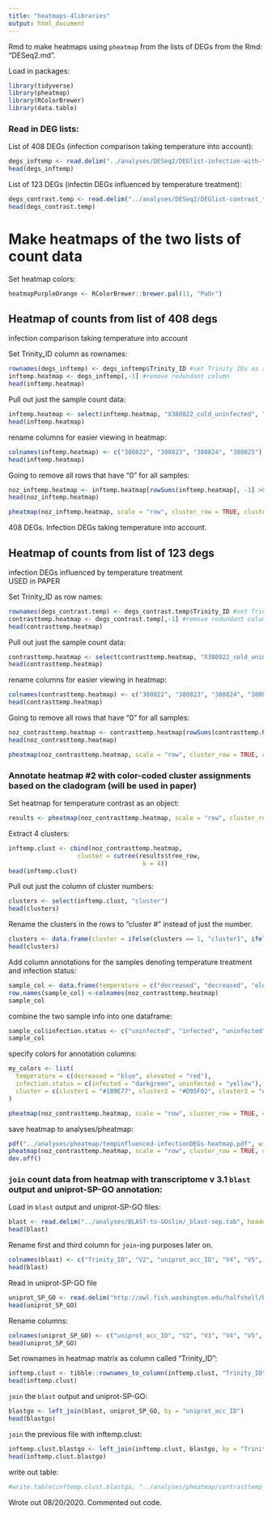 ```yaml
---
title: "heatmaps-4libraries"
output: html_document
---
```

Rmd to make heatmaps using `pheatmap` from the lists of DEGs from the Rmd: "DESeq2.md". 

Load in packages:
```r
library(tidyverse)
library(pheatmap)
library(RColorBrewer)
library(data.table)
```

### Read in DEG lists:

List of 408 DEGs (infection comparison taking temperature into account):  
```r
degs_inftemp <- read.delim("../analyses/DESeq2/DEGlist-infection-with-temp-counts.tab", sep = '\t')
head(degs_inftemp)
```

List of 123 DEGs (infectin DEGs influenced by temperature treatment):
```r
degs_contrast.temp <- read.delim("../analyses/DESeq2/DEGlist-contrast_temperature-counts.tab", sep = '\t')
head(degs_contrast.temp)
```

# Make heatmaps of the two lists of count data

Set heatmap colors:
```r
heatmapPurpleOrange <- RColorBrewer::brewer.pal(11, "PuOr")
```

## Heatmap of counts from list of 408 degs   
infection comparison taking temperature into account

Set Trinity_ID column as rownames:
```r
rownames(degs_inftemp) <- degs_inftemp$Trinity_ID #set Trinity IDs as rownames
inftemp.heatmap <- degs_inftemp[,-1] #remove redundant column
head(inftemp.heatmap)
```

Pull out just the sample count data:
```r
inftemp.heatmap <- select(inftemp.heatmap, "X380822_cold_uninfected", "X380823_cold_infected", "X380824_warm_uninfected", "X380825_warm_infected")
head(inftemp.heatmap)
```

rename columns for easier viewing in heatmap:
```r
colnames(inftemp.heatmap) <- c("380822", "380823", "380824", "380825")
head(inftemp.heatmap)
```

Going to remove all rows that have "0" for all samples: 
```r
noz_inftemp.heatmap <- inftemp.heatmap[rowSums(inftemp.heatmap[, -1] >0) !=0, ]
head(noz_inftemp.heatmap)
```

```r
pheatmap(noz_inftemp.heatmap, scale = "row", cluster_row = TRUE, cluster_cols = FALSE, clustering_distance_rows = "euclidean", clustering_method = "average", show_rownames = FALSE, show_colnames = TRUE, treeheight_col = 80, legend = TRUE, color = heatmapPurpleOrange, fontsize_col = 15, fontsize_row = 12)
```
408 DEGs. Infection DEGs taking temperature into account. 

## Heatmap of counts from list of 123 degs 
infection DEGs influenced by temperature treatment    
USED in PAPER

Set Trinity_ID as row names:
```r
rownames(degs_contrast.temp) <- degs_contrast.temp$Trinity_ID #set Trinity IDs as rownames
contrasttemp.heatmap <- degs_contrast.temp[,-1] #remove redundant column
head(contrasttemp.heatmap)
```

Pull out just the sample count data:
```r
contrasttemp.heatmap <- select(contrasttemp.heatmap, "X380822_cold_uninfected", "X380823_cold_infected", "X380824_warm_uninfected", "X380825_warm_infected")
head(contrasttemp.heatmap)
```

rename columns for easier viewing in heatmap:
```r
colnames(contrasttemp.heatmap) <- c("380822", "380823", "380824", "380825")
head(contrasttemp.heatmap)
```

Going to remove all rows that have "0" for all samples: 
```r
noz_contrasttemp.heatmap <- contrasttemp.heatmap[rowSums(contrasttemp.heatmap[, -1] >0) !=0, ]
head(noz_contrasttemp.heatmap)
```

```r
pheatmap(noz_contrasttemp.heatmap, scale = "row", cluster_row = TRUE, cluster_cols = FALSE, clustering_distance_rows = "euclidean", clustering_method = "average", show_rownames = FALSE, show_colnames = TRUE, treeheight_col = 80, legend = TRUE, color = heatmapPurpleOrange, fontsize_col = 12, fontsize_row = 12)
```

### Annotate heatmap #2 with color-coded cluster assignments based on the cladogram (will be used in paper)

Set heatmap for temperature contrast as an object:
```r
results <- pheatmap(noz_contrasttemp.heatmap, scale = "row", cluster_row = TRUE, cluster_cols = FALSE, clustering_distance_rows = "euclidean", clustering_method = "average", show_rownames = FALSE, show_colnames = TRUE, treeheight_col = 80, legend = TRUE, color = heatmapPurpleOrange, fontsize_col = 12, fontsize_row = 12)
```

Extract 4 clusters:
```r
inftemp.clust <- cbind(noz_contrasttemp.heatmap,
                   cluster = cutree(results$tree_row,
                                     k = 4))
head(inftemp.clust)
```

Pull out just the column of cluster numbers:
```r
clusters <- select(inftemp.clust, "cluster")
head(clusters)
```

Rename the clusters in the rows to "cluster #" instead of just the number. 
```r
clusters <- data.frame(cluster = ifelse(clusters == 1, "cluster1", ifelse(clusters == 2, "cluster2", ifelse(clusters == 3, "cluster3", "cluster4"))))
head(clusters)
```

Add column annotations for the samples denoting temperature treatment and infection status:
```r
sample_col <- data.frame(temperature = c("decreased", "decreased", "elevated", "elevated"))
row.names(sample_col) <-colnames(noz_contrasttemp.heatmap)
sample_col
```

combine the two sample info into one dataframe:
```r
sample_col$infection.status <- c("uninfected", "infected", "uninfected", "infected")
sample_col
```

specify colors for annotation columns:
```r
my_colors <- list(
  temperature = c(decreased = "blue", elevated = "red"),
  infection.status = c(infected = "darkgreen", uninfected = "yellow"),
  cluster = c(cluster1 = "#1B9E77", cluster2 = "#D95F02", cluster3 = "#7570B3", cluster4 = "#E7298A")
)
```

```r
pheatmap(noz_contrasttemp.heatmap, scale = "row", cluster_row = TRUE, cluster_cols = FALSE, clustering_distance_rows = "euclidean", clustering_method = "average", annotation_colors = my_colors, annotation_row = clusters, annotation_col = sample_col, show_rownames = FALSE, show_colnames = TRUE, treeheight_col = 80, legend = TRUE, color = heatmapPurpleOrange, fontsize_col = 12, fontsize_row = 12)
```

save heatmap to analyses/pheatmap:
```r
pdf("../analyses/pheatmap/tempinfluenced-infectionDEGs-heatmap.pdf", width = 11, height = 8.5)
pheatmap(noz_contrasttemp.heatmap, scale = "row", cluster_row = TRUE, cluster_cols = FALSE, clustering_distance_rows = "euclidean", clustering_method = "average", annotation_colors = my_colors, annotation_row = clusters, annotation_col = sample_col, show_rownames = FALSE, show_colnames = TRUE, treeheight_col = 80, legend = TRUE, color = heatmapPurpleOrange, fontsize_col = 12, fontsize_row = 12)
dev.off()
```

### `join` count data from heatmap with transcriptome v 3.1 `blast` output and uniprot-SP-GO annotation:

Load in `blast` output and uniprot-SP-GO files:
```r
blast <- read.delim("../analyses/BLAST-to-GOslim/_blast-sep.tab", header = FALSE)
head(blast)
```

Rename first and third column for `join`-ing purposes later on. 
```r
colnames(blast) <- c("Trinity_ID", "V2", "uniprot_acc_ID", "V4", "V5", "V6", "V7", "V8", "V9", "V10", "V11", "V12", "V13", "V14")
head(blast)
```

Read in uniprot-SP-GO file
```r
uniprot_SP_GO <- read.delim("http://owl.fish.washington.edu/halfshell/bu-alanine-wd/17-07-20/uniprot-SP-GO.sorted", sep = '\t', header = FALSE)
head(uniprot_SP_GO)
```

Rename columns:
```r
colnames(uniprot_SP_GO) <- c("uniprot_acc_ID", "V2", "V3", "V4", "V5", "V6", "V7", "V8", "V9", "V10", "V11", "V12")
head(uniprot_SP_GO)
```

Set rownames in heatmap matrix as column called "Trinity_ID":

```r
inftemp.clust <- tibble::rownames_to_column(inftemp.clust, "Trinity_ID")
head(inftemp.clust)
```

`join` the `blast` output and uniprot-SP-GO:  
```r
blastgo <- left_join(blast, uniprot_SP_GO, by = "uniprot_acc_ID")
head(blastgo)
```

`join` the previous file with inftemp.clust:
```r
inftemp.clust.blastgo <- left_join(inftemp.clust, blastgo, by = "Trinity_ID")
head(inftemp.clust.blastgo)
```

write out table:
```r
#write.table(inftemp.clust.blastgo, "../analyses/pheatmap/contrasttemp_DEGs-clusters-annot.tab", sep = '\t', quote = FALSE, row.names = FALSE)
```
Wrote out 08/20/2020. Commented out code. 








